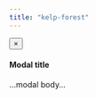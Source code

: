 ```yaml
---
title: "kelp-forest"
---
```


<div class="container">
  <div class="row">
   <div class="col-sm-9" id="scene"></div>
   <div class="col-sm-3" id="svg_id_list_div">
   <ul id="svg_id_list"></ul>
   </div>
  </div> <!-- row -->
</div> <!-- container -->

<script>
var svg = "kelp-forest.svg";
var svg_path = "svg/kelp-forest.svg";
var svg_elements_csv = "svg_elements.csv";
</script>

<script src="libs/d3-infographiq.js" type="text/javascript"></script>

<!-- Modal -->
<div class="modal fade" id="myModal" tabindex="-1" role="dialog" aria-labelledby="myModalLabel">
  <div class="modal-dialog modal-lg" role="document">
  <div class="modal-content">
  <div class="modal-header">
  <button type="button" class="close" data-dismiss="modal" aria-label="Close"><span aria-hidden="true">&times;</span></button>
  <h4 class="modal-title" id="myModalLabel">Modal title</h4>
  </div>
  <div class="modal-body">
  ...modal body...
  </div>
  </div>
  </div>
</div>

<script>
$('#myModal').on('show.bs.modal', function (e) {
  var link = $(e.relatedTarget);
  $(this).find(".modal-title").text(link.data("title"));
  $(this).find(".modal-body").html('<iframe frameborder="0" width="100%" height="850" src="URL">'.replace('URL',link.attr("href")))
})
</script>

